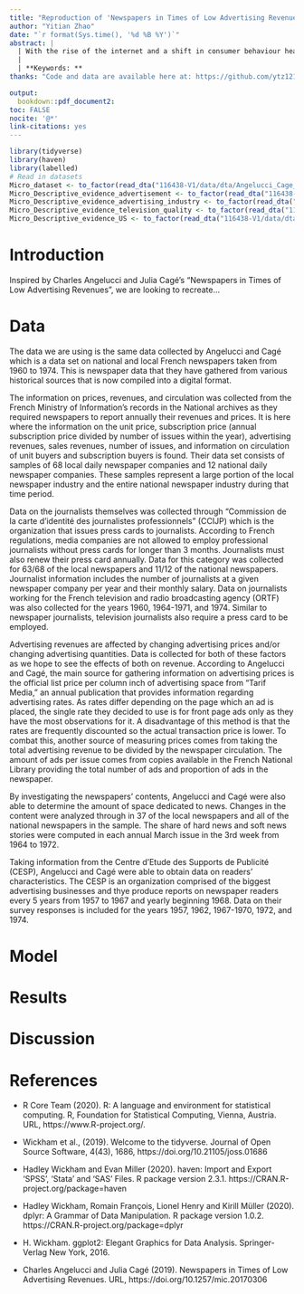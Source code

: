 ```yaml
---
title: "Reproduction of 'Newspapers in Times of Low Advertising Revenues' by Charles Angelucci and Julia Cagé"
author: "Yitian Zhao"
date: "`r format(Sys.time(), '%d %B %Y')`"
abstract: |
  | With the rise of the internet and a shift in consumer behaviour headed towards digital platforms, the newspaper industry is worried about its ability to produce high-quality journalism with the decrease in advertising revenue.
  |
  | **Keywords: ** 
thanks: "Code and data are available here at: https://github.com/ytz1211/sta304_ps5"

output:
  bookdown::pdf_document2:
toc: FALSE
nocite: '@*'
link-citations: yes
---
```


```r
library(tidyverse)
library(haven)
library(labelled)
# Read in datasets
Micro_dataset <- to_factor(read_dta("116438-V1/data/dta/Angelucci_Cage_AEJMicro_dataset.dta"))
Micro_Descriptive_evidence_advertisement <- to_factor(read_dta("116438-V1/data/dta/Angelucci_Cage_AEJMicro_Descriptive_evidence_advertisement.dta"))
Micro_Descriptive_evidence_advertising_industry <- to_factor(read_dta("116438-V1/data/dta/Angelucci_Cage_AEJMicro_Descriptive_evidence_advertising_industry.dta"))
Micro_Descriptive_evidence_television_quality <- to_factor(read_dta("116438-V1/data/dta/Angelucci_Cage_AEJMicro_Descriptive_evidence_television_quality.dta"))
Micro_Descriptive_evidence_US <- to_factor(read_dta("116438-V1/data/dta/Angelucci_Cage_AEJMicro_Descriptive_evidence_US.dta"))

```

# Introduction

Inspired by Charles Angelucci and Julia Cagé's "Newspapers in Times of Low Advertising Revenues", we are looking to recreate...

# Data

The data we are using is the same data collected by Angelucci and Cagé which is a data set on national and local French newspapers taken from 1960 to 1974. This is newspaper data that they have gathered from various historical sources that is now compiled into a digital format.

The information on prices, revenues, and circulation was collected from the French Ministry of Information’s records
in the National archives as they required newspapers to report annually their revenues and prices. It is here where the information on the unit price, subscription price (annual subscription price divided by number of issues within the year), advertising revenues, sales revenues, number of issues, and information on circulation of unit buyers and subscription buyers is found. Their data set consists of samples of 68 local daily newspaper companies and 12 national daily newspaper companies. These samples represent a large portion of the local newspaper industry and the entire national newspaper industry during that time period.

Data on the journalists themselves was collected through “Commission de la carte d’identité des journalistes professionnels” (CCIJP) which is the organization that issues press cards to journalists. According to French regulations, media companies are not allowed to employ professional journalists without press cards for longer than 3 months. Journalists must also renew their press card annually. Data for this category was collected for 63/68 of the local newspapers and 11/12 of the national newspapers. Journalist information includes the number of journalists at a given newspaper company per year and their monthly salary. Data on journalists working for the French television and radio broadcasting agency (ORTF) was also collected for the years 1960, 1964-1971, and 1974. Similar to newspaper journalists, television journalists also require a press card to be employed.

Advertising revenues are affected by changing advertising prices and/or changing advertising quantities. Data is collected for both of these factors as we hope to see the effects of both on revenue. According to Angelucci and Cagé, the main source for gathering information on advertising prices is the official list price per column inch of advertising space from “Tarif Media,” an annual publication that provides information regarding advertising rates. As rates differ depending on the page which an ad is placed, the single rate they decided to use is for front page ads only as they have the most observations for it. A disadvantage of this method is that the rates are frequently discounted so the actual transaction price is lower. To combat this, another source of measuring prices comes from taking the total advertising revenue to be divided by the newspaper circulation. The amount of ads per issue comes from copies available in the French National Library providing the total number of ads and proportion of ads in the newspaper.

By investigating the newspapers' contents, Angelucci and Cagé were also able to determine the amount of space dedicated to news. Changes in the content were analyzed through in 37 of the local newspapers and all of the national newspapers in the sample. The share of hard news and soft news stories were computed in each annual March issue in the 3rd week from 1964 to 1972.

Taking information from the Centre d’Etude des Supports de Publicité (CESP), Angelucci and Cagé were able to obtain data on readers' characteristics. The CESP is an organization comprised of the biggest advertising businesses and thye produce reports on newspaper readers every 5 years from 1957 to 1967 and yearly beginning 1968. Data on their survey responses is included for the years 1957, 1962, 1967-1970, 1972, and 1974.

# Model

# Results

# Discussion

# References

- R Core Team (2020). R: A language and environment for statistical computing. R, Foundation for Statistical Computing, Vienna, Austria. URL, https://www.R-project.org/.

- Wickham et al., (2019). Welcome to the tidyverse. Journal of Open Source Software, 4(43), 1686, https://doi.org/10.21105/joss.01686

- Hadley Wickham and Evan Miller (2020). haven: Import and Export 'SPSS', 'Stata' and 'SAS' Files. R package
  version 2.3.1. https://CRAN.R-project.org/package=haven

- Hadley Wickham, Romain François, Lionel Henry and Kirill Müller (2020). dplyr: A Grammar of Data
  Manipulation. R package version 1.0.2. https://CRAN.R-project.org/package=dplyr
  
- H. Wickham. ggplot2: Elegant Graphics for Data Analysis. Springer-Verlag New York, 2016.

- Charles Angelucci and Julia Cagé (2019). Newspapers in Times of Low Advertising Revenues. URL, https://doi.org/10.1257/mic.20170306


